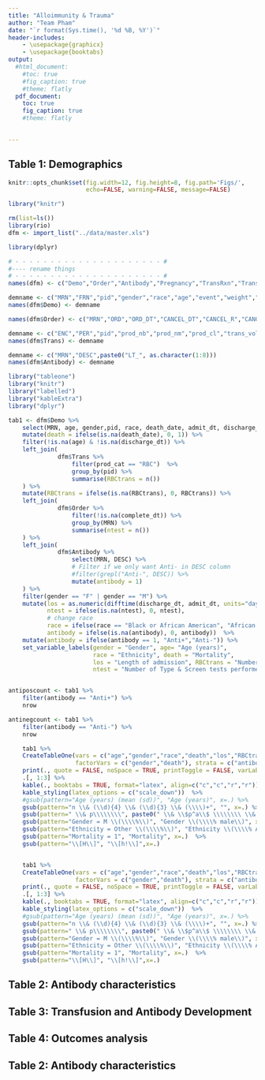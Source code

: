 ```yaml
---
title: "Alloimmunity & Trauma"
author: "Team Pham"
date: "`r format(Sys.time(), '%d %B, %Y')`"
header-includes:
    - \usepackage{graphicx}
    - \usepackage{booktabs}
output:
  #html_document:
    #toc: true
    #fig_caption: true
    #theme: flatly
  pdf_document:
    toc: true
    fig_caption: true
    #theme: flatly
                

---
```


## Table 1: Demographics

```r
knitr::opts_chunk$set(fig.width=12, fig.height=8, fig.path='Figs/',
                      echo=FALSE, warning=FALSE, message=FALSE)
```

```r
library("knitr")

rm(list=ls())
library(rio)
dfm <- import_list("../data/master.xls")

library(dplyr)

# - - - - - - - - - - - - - - - - - - - - - #
#---- rename things
# - - - - - - - - - - - - - - - - - - - - - #
names(dfm) <- c("Demo","Order","Antibody","Pregnancy","TransRxn","Trans")

demname <- c("MRN","FRN","pid","gender","race","age","event","weight","blood_type","pregnancy_status","admit_dt","discharge_dt","death_date","encounter_key")
names(dfm$Demo) <- demname

names(dfm$Order) <- c("MRN","ORD","ORD_DT","CANCEL_DT","CANCEL_R","CANCEL_P","complete_dt")

demname <- c("ENC","PER","pid","prod_nb","prod_nm","prod_cl","trans_vol","prod_cat","prod_event","prod_event_dt")
names(dfm$Trans) <- demname

demname <- c("MRN","DESC",paste0("LT_", as.character(1:8)))
names(dfm$Antibody) <- demname

library("tableone")
library("knitr")
library("labelled")
library("kableExtra")
library("dplyr")

```
```r

tab1 <- dfm$Demo %>%
    select(MRN, age, gender,pid, race, death_date, admit_dt, discharge_dt) %>%
    mutate(death = ifelse(is.na(death_date), 0, 1)) %>%
    filter(!is.na(age) & !is.na(discharge_dt)) %>%
    left_join(
              dfm$Trans %>%
                  filter(prod_cat == "RBC")  %>%
                  group_by(pid) %>%
                  summarise(RBCtrans = n()) 
    ) %>%
    mutate(RBCtrans = ifelse(is.na(RBCtrans), 0, RBCtrans)) %>%
    left_join(
              dfm$Order %>%
                  filter(!is.na(complete_dt)) %>%
                  group_by(MRN) %>%
                  summarise(ntest = n())
    ) %>%
    left_join(
              dfm$Antibody %>%
                  select(MRN, DESC) %>%
                  # Filter if we only want Anti- in DESC column
                  #filter(grepl("Anti-", DESC)) %>% 
                  mutate(antibody = 1)
    ) %>%
    filter(gender == "F" | gender == "M") %>%
    mutate(los = as.numeric(difftime(discharge_dt, admit_dt, units="days")),
           ntest = ifelse(is.na(ntest), 0, ntest),
           # change race
           race = ifelse(race == "Black or African American", "African American", "Other"),
           antibody = ifelse(is.na(antibody), 0, antibody))  %>%
    mutate(antibody = ifelse(antibody == 1, "Anti+","Anti-")) %>%
    set_variable_labels(gender = "Gender", age= "Age (years)",
                        race = "Ethnicity", death = "Mortality",
                        los = "Length of admission", RBCtrans = "Number of RBC transfusion", 
                        ntest = "Number of Type & Screen tests performed") 


antiposcount <- tab1 %>%
    filter(antibody == "Anti+") %>%
    nrow

antinegcount <- tab1 %>%
    filter(antibody == "Anti-") %>%
    nrow

    tab1 %>%
    CreateTableOne(vars = c("age","gender","race","death","los","RBCtrans","ntest"),
                   factorVars = c("gender","death"), strata = c("antibody"), data=.) %>%
    print(., quote = FALSE, noSpace = TRUE, printToggle = FALSE, varLabels = TRUE, nonnormal = c("los","RBCtrans","ntest")) %>%
    .[, 1:3] %>%
    kable(., booktabs = TRUE, format="latex", align=c("c","c","r","r"))  %>%
    kable_styling(latex_options = c("scale_down"))  %>%
    #gsub(pattern="Age (years) (mean (sd))", "Age (years)", x=.) %>%
    gsub(pattern="n \\& (\\d){4} \\& (\\d){3} \\& (\\\\)+", "", x=.) %>%
    gsub(pattern=" \\& p\\\\\\\\", paste0(" \\& \\$p^a\\$ \\\\\\\\ \\& (",antinegcount ,") \\& (",antiposcount ,") \\& \\\\\\\\"), x=.) %>%
    gsub(pattern="Gender = M \\(\\\\%\\)", "Gender \\(\\\\% male\\)", x=.) %>%
    gsub(pattern="Ethnicity = Other \\(\\\\%\\)", "Ethnicity \\(\\\\% African American\\)", x=.) %>%
    gsub(pattern="Mortality = 1", "Mortality", x=.)  %>%
    gsub(pattern="\\[H\\]", "\\[h!\\]",x=.)


    tab1 %>%
    CreateTableOne(vars = c("age","gender","race","death","los","RBCtrans","ntest"),
                   factorVars = c("gender","death"), strata = c("antibody"), data=.) %>%
    print(., quote = FALSE, noSpace = TRUE, printToggle = FALSE, varLabels = TRUE, nonnormal = c("los","ntest")) %>%
    .[, 1:3] %>%
    kable(., booktabs = TRUE, format="latex", align=c("c","c","r","r"))  %>%
    kable_styling(latex_options = c("scale_down"))  %>%
    #gsub(pattern="Age (years) (mean (sd))", "Age (years)", x=.) %>%
    gsub(pattern="n \\& (\\d){4} \\& (\\d){3} \\& (\\\\)+", "", x=.) %>%
    gsub(pattern=" \\& p\\\\\\\\", paste0(" \\& \\$p^a\\$ \\\\\\\\ \\& (",antinegcount ,") \\& (",antiposcount ,") \\& \\\\\\\\"), x=.) %>%
    gsub(pattern="Gender = M \\(\\\\%\\)", "Gender \\(\\\\% male\\)", x=.) %>%
    gsub(pattern="Ethnicity = Other \\(\\\\%\\)", "Ethnicity \\(\\\\% African American\\)", x=.) %>%
    gsub(pattern="Mortality = 1", "Mortality", x=.)  %>%
    gsub(pattern="\\[H\\]", "\\[h!\\]",x=.)

```


## Table 2: Antibody characteristics


## Table 3: Transfusion and Antibody Development


## Table 4: Outcomes analysis


## Table 2: Antibody characteristics
